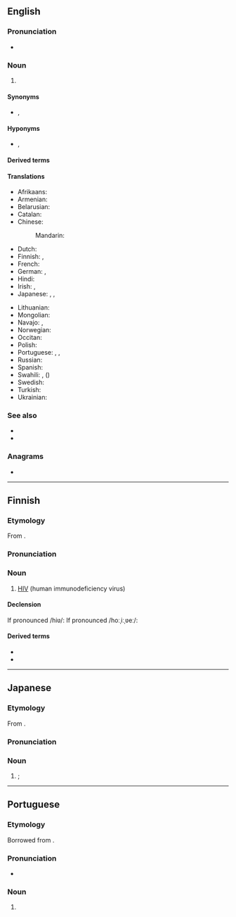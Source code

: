 {{also|hiv|hív|HIV+|HIV-}}
==English==

===Pronunciation===
* {{IPA|en|/ˌeɪtʃ.aɪˈviː/}}

===Noun===
{{en-noun|-}}

# {{lb|en|virology}} {{initialism of|en|human immunodeficiency virus}}

====Synonyms====
* {{l|en|HIV virus}} {{qualifier|[[pleonastic]]}}, {{l|en|house in Virginia}} {{qualifier|euphemistic}}

====Hyponyms====
* {{l|en|HIV-1}} {{qualifier|global distribution}}, {{l|en|HIV-2}} {{qualifier|West Africa}}

====Derived terms====
{{col4|en
|HIV+
|HIV-1
|HIV-2
|HIV/AIDS
|HIV negative
|HIV positive
|HIV virus
|PLWH
}}

====Translations====
{{trans-top|human immunodeficiency virus}}
* Afrikaans: {{t|af|MIV}}
* Armenian: {{t+|hy|ՄԻԱՎ}}
* Belarusian: {{t|be|ВІЧ}}
* Catalan: {{t|ca|VIH|m}}
* Chinese:
*: Mandarin: {{t+|cmn|艾滋病毒|tr=àizī bìngdú}}
* Dutch: {{t+|nl|hiv}}
* Finnish: {{t+|fi|HI-virus}}, {{t+|fi|HIV}}
* French: {{t+|fr|VIH}}
* German: {{t+|de|HIV}}, {{t|de|HI-Virus}}
* Hindi: {{t|hi|एचआईवी}}
* Irish: {{t+|ga|VEID}}, {{t|ga|víreas easpa imdhíonachta daonna|m}}
* Japanese: {{t+|ja|HIV|tr=エッチアイブイ, etchiaibui}}, {{t+|ja|人免疫不全ウイルス}}, {{t+|ja|ヒト免疫不全ウイルス|tr=hito men'eki fuzen uirusu}}
{{trans-mid}}
* Lithuanian: {{t|lt|ŽIV}}
* Mongolian: {{t|mn|ХДХВ}}
* Navajo: {{t|nv|atsʼíís yichʼą́ą́h naabaah bąąh dahooʼaʼ}}, {{t|nv|atsʼíís yichʼą́ą́h naabaahii bąąh dah hazʼą́ yileehgo}}
* Norwegian: {{t+|no|hiv}}
* Occitan: {{t|oc|VIU|m}}
* Polish: {{t+|pl|HIV}}
* Portuguese: {{t+|pt|HIV|m}}, {{t+|pt|SIDA|f}}, {{t+|pt|VIH|m}}
* Russian: {{t+|ru|ВИЧ|m}}
* Spanish: {{t+|es|VIH|m}}
* Swahili: {{t|sw|VVU}}, {{t|sw|virus vinavyosababisha}} ({{t|sw|UKIMWI}})
* Swedish: {{t+|sv|hiv}}
* Turkish: {{t+|tr|HIV}}
* Ukrainian: {{t|uk|ВІЛ}}
{{trans-bottom}}

===See also===
* {{l|en|FIV}}
* {{l|en|SIV}}

===Anagrams===
* {{anagrams|en|a=hiv|IHV}}

----

==Finnish==

===Etymology===
From {{bor|fi|en|HIV}}.

===Pronunciation===
{{fi-pronunciation|hiv|hoo-ii-vee|r=oːiːʋeː|h=hoo-ii-vee}}

===Noun===
{{fi-noun}}

# {{lb|fi|virology}} [[#English|HIV]] (human immunodeficiency virus)

====Declension====
If pronounced /hiʋ/:
{{fi-decl-risti|HIV|||ä|i=0}}
If pronounced /hoːˌiːˌʋeː/:
{{fi-decl-filee-dot|HIV|ä|i=0}}

====Derived terms====
* {{l|fi|HIV-negatiivinen}}
* {{l|fi|HIV-positiivinen}}

----

==Japanese==

===Etymology===
From {{bor|ja|en|HIV|sort=えっちあいぶい}}.

===Pronunciation===
{{ja-pron|エッチアイブイ|acc=6}}

===Noun===
{{ja-noun|エイチ%アイ%ブイ|エッチ%アイ%ブイ}}

# {{syn of|ja|人免疫不全ウイルス|tr=hito men'eki fuzen uirusu||{{l|en|human immunodeficiency virus}}}}; {{l|en|HIV}}

{{topics|ja|Viruses|sort=えっちあいぶい|Sexually transmitted diseases}}

----

==Portuguese==

===Etymology===
Borrowed from {{bor|pt|en|HIV}}.

===Pronunciation===
* {{a|Brazil}} {{IPA|pt|/a.ˈɡa i ˈve/}}

===Noun===
{{pt-noun|m|-}}

# {{l|en|HIV}} {{gloss|human immunodeficiency virus}}
#: {{syn|pt|VIH}}


{{topics|pt|Viruses}}